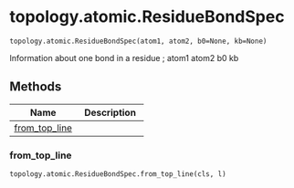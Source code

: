 # topology.atomic.ResidueBondSpec { #kimmdy.topology.atomic.ResidueBondSpec }

`topology.atomic.ResidueBondSpec(atom1, atom2, b0=None, kb=None)`

Information about one bond in a residue
; atom1 atom2      b0      kb

## Methods

| Name | Description |
| --- | --- |
| [from_top_line](#kimmdy.topology.atomic.ResidueBondSpec.from_top_line) |  |

### from_top_line { #kimmdy.topology.atomic.ResidueBondSpec.from_top_line }

`topology.atomic.ResidueBondSpec.from_top_line(cls, l)`